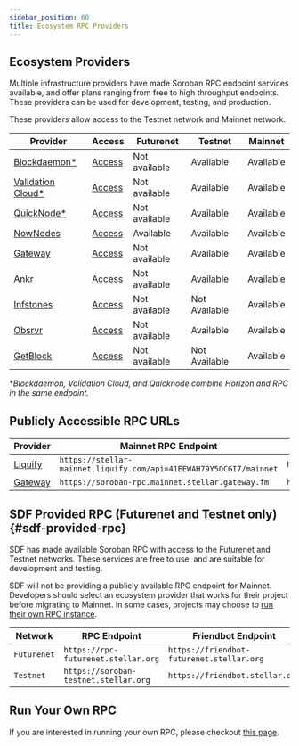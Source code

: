 ```yaml
---
sidebar_position: 60
title: Ecosystem RPC Providers
---
```


## Ecosystem Providers

Multiple infrastructure providers have made Soroban RPC endpoint services available, and offer plans ranging from free to high throughput endpoints. These providers can be used for development, testing, and production.

These providers allow access to the Testnet network and Mainnet network.

| Provider | Access | Futurenet | Testnet | Mainnet |
| --- | --- | --- | --- | --- |
| [Blockdaemon\*](https://docs.blockdaemon.com/reference/how-to-access-soroban-api) | [Access](https://www.blockdaemon.com/apply/soroban) | Not available | Available | Available |
| [Validation Cloud\*](https://validationcloud.io/) | [Access](https://app.validationcloud.io/) | Not available | Available | Available |
| [QuickNode\*](https://www.quicknode.com/docs/stellar) | [Access](https://www.quicknode.com/chains/stellar) | Not available | Available | Available |
| [NowNodes](https://nownodes.io/nodes/stellar-xlm) | [Access](https://nownodes.io/nodes/stellar-xlm) | Available | Available | Available |
| [Gateway](https://gateway.fm/) | [Access](https://gateway.fm/public-rpc/) | Not available | Available | Available |
| [Ankr](https://www.ankr.com/rpc/advanced-api/) | [Access](https://www.ankr.com/rpc/advanced-api/) | Not available | Available | Available |
| [Infstones](https://infstones.com/) | [Access](https://cloud.infstones.com/login) | Not available | Not Available | Available |
| [Obsrvr](https://www.withObsrvr.com/) | [Access](https://console.withobsrvr.com/) | Not available | Available | Available |
| [GetBlock](https://getblock.io/) | [Access](https://getblock.io/nodes/xlm/) | Not available | Not Available | Available |

\*_Blockdaemon, Validation Cloud, and Quicknode combine Horizon and RPC in the same endpoint._

## Publicly Accessible RPC URLs

| Provider | Mainnet RPC Endpoint | Testnet RPC Endpoint | Futurenet RPC Endpoint |
| --- | --- | --- | --- |
| [Liquify](https://www.liquify.io/) | `https://stellar-mainnet.liquify.com/api=41EEWAH79Y5OCGI7/mainnet` | `https://stellar.liquify.com/api=41EEWAH79Y5OCGI7/testnet` | `https://stellar.liquify.com/api=41EEWAH79Y5OCGI7/futurenet` |
| [Gateway](https://gateway.fm/) | `https://soroban-rpc.mainnet.stellar.gateway.fm` | `https://soroban-rpc.testnet.stellar.gateway.fm` | N/A |

## SDF Provided RPC (Futurenet and Testnet only) {#sdf-provided-rpc}

SDF has made available Soroban RPC with access to the Futurenet and Testnet networks. These services are free to use, and are suitable for development and testing.

SDF will not be providing a publicly available RPC endpoint for Mainnet. Developers should select an ecosystem provider that works for their project before migrating to Mainnet. In some cases, projects may choose to [run their own RPC instance](./admin-guide.mdx).

| Network | RPC Endpoint | Friendbot Endpoint | Provider |
| --- | --- | --- | --- |
| `Futurenet` | `https://rpc-futurenet.stellar.org` | `https://friendbot-futurenet.stellar.org` | [SDF](http://www.stellar.org) |
| `Testnet` | `https://soroban-testnet.stellar.org` | `https://friendbot.stellar.org` | [SDF](http://www.stellar.org) |

## Run Your Own RPC

If you are interested in running your own RPC, please checkout [this page](./admin-guide.mdx).

